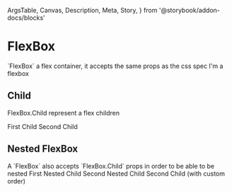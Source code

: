  ArgsTable,
  Canvas,
  Description,
  Meta,
  Story,
} from '@storybook/addon-docs/blocks'

<Meta title="Components/FlexBox" component={FlexBox} />

# FlexBox

<Description>
  `FlexBox` a flex container, it accepts the same props as the css spec
</Description>

<Canvas>
  <Story name="Container">
    <FlexBox>I'm a flexbox</FlexBox>
  </Story>
</Canvas>

<ArgsTable of={FlexBox} />

## Child

<Description>FlexBox.Child represent a flex children</Description>

<Canvas>
  <Story name="Child">
    <FlexBox justifyContent="space-between">
      <FlexBox.Child>First Child</FlexBox.Child>
      <FlexBox.Child>Second Child</FlexBox.Child>
    </FlexBox>
  </Story>
</Canvas>

<ArgsTable of={Child} />

## Nested FlexBox

<Description>
  A `FlexBox` also accepts `FlexBox.Child` props in order to be able to be
  nested
</Description>

<Canvas>
  <Story name="Nested">
    <FlexBox justifyContent="space-between">
      <FlexBox flex={1}>
        <FlexBox.Child flex={1}>First Nested Child</FlexBox.Child>
        <FlexBox.Child flex={1}>Second Nested Child</FlexBox.Child>
      </FlexBox>
      <FlexBox.Child flex={1} order={-1}>
        Second Child (with custom order)
      </FlexBox.Child>
    </FlexBox>
  </Story>
</Canvas>

